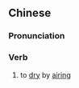 {{also|晾干}}
==Chinese==
{{zh-forms|s=晾干}}

===Pronunciation===
{{zh-pron
|m=liànggān
|c=long6 gon1
|cat=v
}}

===Verb===
{{zh-verb}}

# to [[dry]] by [[airing]]